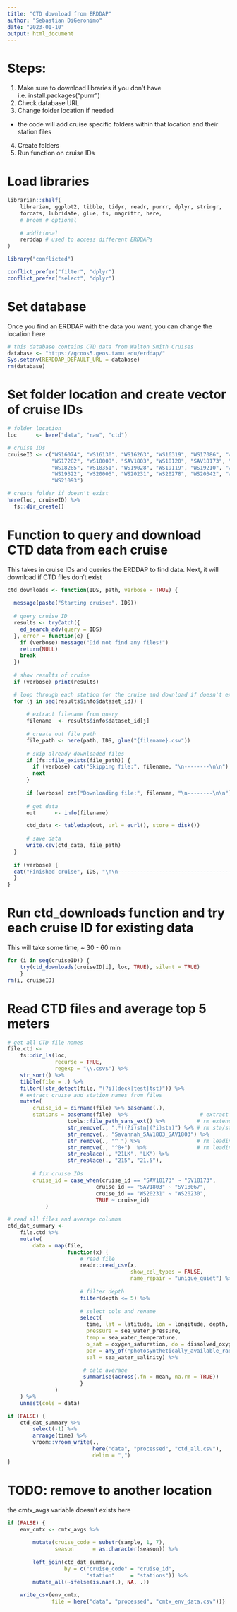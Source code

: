 ```yaml
---
title: "CTD download from ERDDAP"
author: "Sebastian DiGeronimo"
date: "2023-01-10"
output: html_document
---
```


# Steps:
1. Make sure to download libraries if you don't have
  i.e. install.packages("purrr")
2. Check database URL
3. Change folder location if needed
  - the code will add cruise specific folders within that location and their 
    station files
4. Create folders
5. Run function on cruise IDs


# Load libraries
```r
librarian::shelf(
    librarian, ggplot2, tibble, tidyr, readr, purrr, dplyr, stringr,
    forcats, lubridate, glue, fs, magrittr, here,
    # broom # optional
    
    # additional
    rerddap # used to access different ERDDAPs
)

library("conflicted")

conflict_prefer("filter", "dplyr")
conflict_prefer("select", "dplyr")
```

# Set database
Once you find an ERDDAP with the data you want, you can change the location here
```r
# this database contains CTD data from Walton Smith Cruises
database <- "https://gcoos5.geos.tamu.edu/erddap/"
Sys.setenv(RERDDAP_DEFAULT_URL = database)
rm(database)
```

# Set folder location and create vector of cruise IDs
```r
# folder location
loc      <- here("data", "raw", "ctd")

# cruise IDs
cruiseID <- c("WS16074", "WS16130", "WS16263", "WS16319", "WS17086", "WS17170",
              "WS17282", "WS18008", "SAV1803", "WS18120", "SAV18173", "WS18218",
              "WS18285", "WS18351", "WS19028", "WS19119", "WS19210", "WS19266",
              "WS19322", "WS20006", "WS20231", "WS20278", "WS20342", "WS21032",
              "WS21093")

# create folder if doesn't exist
here(loc, cruiseID) %>%
  fs::dir_create()
```

# Function to query and download CTD data from each cruise
This takes in cruise IDs and queries the ERDDAP to find data. Next, it will
download if CTD files don't exist
```r
ctd_downloads <- function(IDS, path, verbose = TRUE) {
  
  message(paste("Starting cruise:", IDS))
  
  # query cruise ID 
  results <- tryCatch({
    ed_search_adv(query = IDS)
  }, error = function(e) {
    if (verbose) message("Did not find any files!")
    return(NULL)
    break
  })
  
  # show results of cruise
  if (verbose) print(results)

  # loop through each station for the cruise and download if doesn't exist
  for (j in seq(results$info$dataset_id)) {
      
      # extract filename from query
      filename  <- results$info$dataset_id[j]
      
      # create out file path
      file_path <- here(path, IDS, glue("{filename}.csv"))
      
      # skip already downloaded files
      if (fs::file_exists(file_path)) {
        if (verbose) cat("Skipping file:", filename, "\n--------\n\n")
        next
      }
      
      if (verbose) cat("Downloading file:", filename, "\n--------\n\n")
      
      # get data
      out      <- info(filename)

      ctd_data <- tabledap(out, url = eurl(), store = disk())
      
      # save data
      write.csv(ctd_data, file_path)
  }
  
  if (verbose) {
  cat("Finished cruise", IDS, "\n\n---------------------------------------\n\n")
  }
}
```

# Run ctd_downloads function and try each cruise ID for existing data
This will take some time, ~ 30 - 60 min
```r
for (i in seq(cruiseID)) {
    try(ctd_downloads(cruiseID[i], loc, TRUE), silent = TRUE)
    }
rm(i, cruiseID)
```

# Read CTD files and average top 5 meters
```r
# get all CTD file names
file.ctd <- 
    fs::dir_ls(loc,
               recurse = TRUE,
               regexp = "\\.csv$") %>% 
    str_sort() %>%
    tibble(file = .) %>%
    filter(!str_detect(file, "(?i)(deck|test|tst)")) %>%
    # extract cruise and station names from files
    mutate(
        cruise_id = dirname(file) %>% basename(.),
        stations = basename(file)  %>%                       # extract file name
                   tools::file_path_sans_ext() %>%          # rm extension
                   str_remove(., ".*((?i)stn|(?i)sta)") %>% # rm sta/stn
                   str_remove(., "Savannah_SAV1803_SAV1803") %>%
                   str_remove(., "^_") %>%                  # rm leading "_"
                   str_remove(., "^0+")  %>%                # rm leading zeros
                   str_replace(., "21LK", "LK") %>% 
                   str_replace(., "215", "21.5"), 
        
        # fix cruise IDs
        cruise_id = case_when(cruise_id == "SAV18173" ~ "SV18173",
                            cruise_id == "SAV1803" ~ "SV18067",
                            cruise_id == "WS20231" ~ "WS20230",
                            TRUE ~ cruise_id)
            )
```
```r
# read all files and average columns
ctd_dat_summary <-
    file.ctd %>%
    mutate(
        data = map(file,
                   function(x) {
                       # read file
                       readr::read_csv(x, 
                                       show_col_types = FALSE,
                                       name_repair = "unique_quiet") %>% 
                          
                       # filter depth
                       filter(depth <= 5) %>% 
                           
                       # select cols and rename
                       select(
                         time, lat = latitude, lon = longitude, depth,
                         pressure = sea_water_pressure,
                         temp = sea_water_temperature, 
                         o_sat = oxygen_saturation, do = dissolved_oxygen,
                         par = any_of("photosynthetically_available_radiation"), 
                         sal = sea_water_salinity) %>%
                   
                        # calc average
                        summarise(across(.fn = mean, na.rm = TRUE))
                       }
               )
    ) %>%
    unnest(cols = data)
```
```r
if (FALSE) {
    ctd_dat_summary %>%
        select(-1) %>%
        arrange(time) %>%
        vroom::vroom_write(., 
                           here("data", "processed", "ctd_all.csv"),
                           delim = ",")
}
```


# TODO: remove to another location
the cmtx_avgs variable doesn't exists here
```r
if (FALSE) {
    env_cmtx <- cmtx_avgs %>% 
        
        mutate(cruise_code = substr(sample, 1, 7), 
               season      = as.character(season)) %>% 
        
        left_join(ctd_dat_summary, 
                  by = c("cruise_code" = "cruise_id", 
                         "station"     = "stations")) %>% 
        mutate_all(~ifelse(is.nan(.), NA, .)) 
    
    write_csv(env_cmtx, 
              file = here("data", "processed", "cmtx_env_data.csv"))}
```

